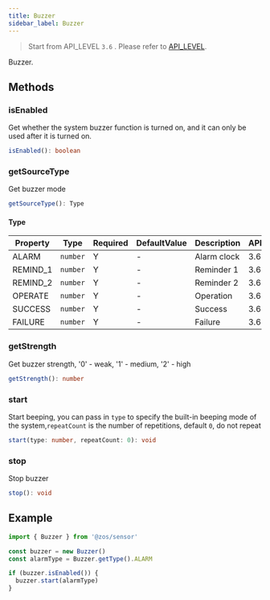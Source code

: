 ```yaml
---
title: Buzzer
sidebar_label: Buzzer
---
```


> Start from API_LEVEL `3.6` . Please refer to [API_LEVEL](../../../../guides/framework/device/compatibility.md).

Buzzer.

## Methods

### isEnabled

Get whether the system buzzer function is turned on, and it can only be used after it is turned on.

```ts
isEnabled(): boolean
```

### getSourceType

Get buzzer mode

```ts
getSourceType(): Type
```

#### Type

| Property | Type                | Required | DefaultValue | Description | API_LEVEL |
| -------- | ------------------- | -------- | ------------ | ----------- | --------- |
| ALARM    | <code>number</code> | Y        | -            | Alarm clock | 3.6       |
| REMIND_1 | <code>number</code> | Y        | -            | Reminder 1  | 3.6       |
| REMIND_2 | <code>number</code> | Y        | -            | Reminder 2  | 3.6       |
| OPERATE  | <code>number</code> | Y        | -            | Operation   | 3.6       |
| SUCCESS  | <code>number</code> | Y        | -            | Success     | 3.6       |
| FAILURE  | <code>number</code> | Y        | -            | Failure     | 3.6       |

### getStrength

Get buzzer strength, '0' - weak, '1' - medium, '2' - high

```ts
getStrength(): number
```

### start

Start beeping, you can pass in `type` to specify the built-in beeping mode of the system,`repeatCount` is the number of repetitions, default `0`, do not repeat

```ts
start(type: number, repeatCount: 0): void
```

### stop

Stop buzzer

```ts
stop(): void
```

## Example

```js
import { Buzzer } from '@zos/sensor'

const buzzer = new Buzzer()
const alarmType = Buzzer.getType().ALARM

if (buzzer.isEnabled()) {
  buzzer.start(alarmType)
}
```
